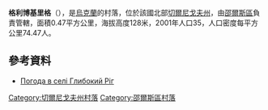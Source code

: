 {{coord|51|53|53|N|32|7|0|E|scale:100000|display=title}}

'''格利博基里格'''（{{lang-uk|Глибокий Ріг}}），是[[烏克蘭|烏克蘭]]的村落，位於該國北部[[切爾尼戈夫州|切爾尼戈夫州]]，由[[邵爾斯區|邵爾斯區]]負責管轄，面積0.47平方公里，海拔高度128米，2001年人口35，人口密度每平方公里74.47人。

==參考資料==
* [http://weather.in.ua/ua/chernigovskaja/5172 Погода в селі Глибокий Ріг] {{Wayback|url=http://weather.in.ua/ua/chernigovskaja/5172 |date=20111220100753 }}

[[Category:切爾尼戈夫州村落|Category:切爾尼戈夫州村落]]
[[Category:邵爾斯區村落|Category:邵爾斯區村落]]


{{Chernihiv-geo-stub}}